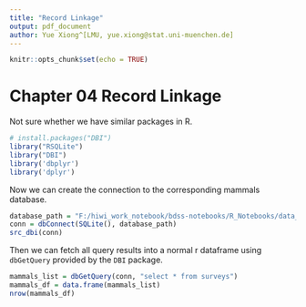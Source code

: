```yaml
---
title: "Record Linkage"
output: pdf_document
author: Yue Xiong^[LMU, yue.xiong@stat.uni-muenchen.de]
---
```


```r
knitr::opts_chunk$set(echo = TRUE)
```

# Chapter 04 Record Linkage

Not sure whether we have similar packages in R.

```r
# install.packages("DBI")
library("RSQLite")
library("DBI")
library('dbplyr')
library('dplyr')
```
Now we can create the connection to the corresponding mammals database.

```r
database_path = "F:/hiwi_work_notebook/bdss-notebooks/R_Notebooks/data_raw/portal_mammals.sqlite"
conn = dbConnect(SQLite(), database_path)
src_dbi(conn)
```

Then we can fetch all query results into a normal r dataframe using `dbGetQuery` provided by the `DBI` package.
```r
mammals_list = dbGetQuery(conn, "select * from surveys")
mammals_df = data.frame(mammals_list)
nrow(mammals_df)
```


